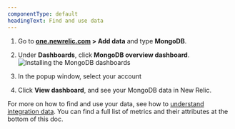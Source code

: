```yaml
---
componentType: default
headingText: Find and use data
---
```



1. Go to **[one.newrelic.com](https://one.newrelic.com) > Add data** and type **MongoDB**.
2. Under **Dashboards**, click **MongoDB overview dashboard**.
    <img
      title="Install the MongoDB dashboards"
      alt="Installing the MongoDB dashboards"
      src={infrastructureInstallMysqlDashboard}
    />

3. In the popup window, select your account
4. Click **View dashboard**, and see your MongoDB data in New Relic.



For more on how to find and use your data, see how to [understand integration data](/docs/infrastructure/integrations/find-use-infrastructure-integration-data). You can find a full list of metrics and their attributes at the bottom of this doc. 

